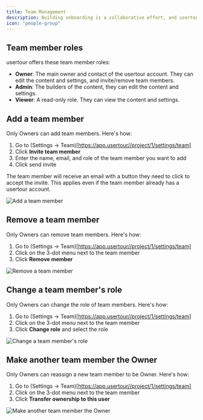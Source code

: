 ```yaml
---
title: Team Management
description: Building onboarding is a collaborative effort, and usertour lets you add your team to the same account so you can all work together on building the content.
icon: "people-group"
---
```

## Team member roles

usertour offers these team member roles:

- **Owner**: The main owner and contact of the usertour account. They can edit the content and settings, and invite/remove team members.
- **Admin**: The builders of the content, they can edit the content and settings.
- **Viewer**: A read-only role. They can view the content and settings. 

## Add a team member

Only Owners can add team members. Here's how:

1. Go to (Settings -> Team)[https://app.usertour//project/1/settings/team]
2. Click **Invite team member**
3. Enter the name, email, and role of the team member you want to add
4. Click send invite

The team member will receive an email with a button they need to click to accept the invite. This applies even if the team member already has a usertour account.

![Add a team member](/images/team-2.png)

## Remove a team member

Only Owners can remove team members. Here's how:

1. Go to (Settings -> Team)[https://app.usertour//project/1/settings/team]
2. Click on the 3-dot menu next to the team member
3. Click **Remove member**

![Remove a team member](/images/team-6.png)

## Change a team member's role

Only Owners can change the role of team members. Here's how:

1. Go to (Settings -> Team)[https://app.usertour//project/1/settings/team]
2. Click on the 3-dot menu next to the team member
3. Click **Change role** and select the role

![Change a team member's role](/images/team-4.png)

## Make another team member the Owner

Only Owners can reassign a new team member to be Owner. Here's how:

1. Go to (Settings -> Team)[https://app.usertour//project/1/settings/team]
2. Click on the 3-dot menu next to the team member
3. Click **Transfer ownership to this user**

![Make another team member the Owner](/images/team-5.png)